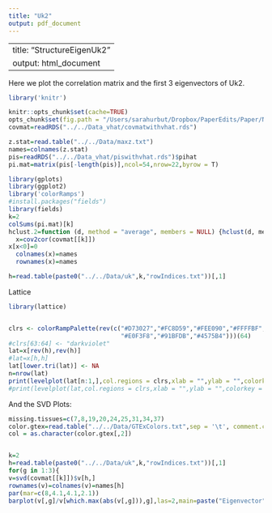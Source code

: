 ```yaml
---
title: "Uk2"
output: pdf_document
---
```


---
title: "StructureEigenUk2"
output: html_document
---


Here we plot the correlation matrix and the first 3 eigenvectors of Uk2.

```r
library('knitr')

knitr::opts_chunk$set(cache=TRUE)
opts_chunk$set(fig.path = "/Users/sarahurbut/Dropbox/PaperEdits/Paper/NGRevision/Figureswithres/") 
covmat=readRDS("../../Data_vhat/covmatwithvhat.rds")

z.stat=read.table("../../Data/maxz.txt")
names=colnames(z.stat)
pis=readRDS("../../Data_vhat/piswithvhat.rds")$pihat
pi.mat=matrix(pis[-length(pis)],ncol=54,nrow=22,byrow = T)

```

```r
library(gplots)
library(ggplot2)
library('colorRamps')
#install.packages("fields")
library(fields)
k=2
colSums(pi.mat)[k]
hclust.2=function (d, method = "average", members = NULL) {hclust(d, method, members)}
  x=cov2cor(covmat[[k]])
x[x<0]=0
  colnames(x)=names
  rownames(x)=names

h=read.table(paste0("../../Data/uk",k,"rowIndices.txt"))[,1]
```

Lattice

```r



library(lattice)


clrs <- colorRampPalette(rev(c("#D73027","#FC8D59","#FEE090","#FFFFBF",
                               "#E0F3F8","#91BFDB","#4575B4")))(64)
#clrs[63:64] <- "darkviolet"
lat=x[rev(h),rev(h)]
#lat=x[h,h]
lat[lower.tri(lat)] <- NA
n=nrow(lat)
print(levelplot(lat[n:1,],col.regions = clrs,xlab = "",ylab = "",colorkey = TRUE))
#print(levelplot(lat,col.regions = clrs,xlab = "",ylab = "",colorkey = TRUE))

```



And the SVD Plots:

```r
missing.tissues=c(7,8,19,20,24,25,31,34,37)
color.gtex=read.table("../../Data/GTExColors.txt",sep = '\t', comment.char = '')[-missing.tissues,]
col = as.character(color.gtex[,2])


k=2
h=read.table(paste0("../../Data/uk",k,"rowIndices.txt"))[,1]
for(g in 1:3){
v=svd(covmat[[k]])$v[h,]
rownames(v)=colnames(v)=names[h]
par(mar=c(8,4.1,4.1,2.1))
barplot(v[,g]/v[which.max(abs(v[,g])),g],las=2,main=paste("Eigenvector",g,"of Uk",k),cex.names = 0.5,col=col[h],names=names[h])}
````